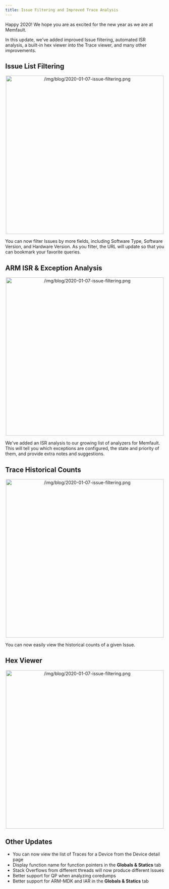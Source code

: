 ```yaml
---
title: Issue Filtering and Improved Trace Analysis
---
```


Happy 2020! We hope you are as excited for the new year as we are at Memfault.

In this update, we've added improved Issue filtering, automated ISR analysis, a
built-in hex viewer into the Trace viewer, and many other improvements.

<!-- truncate -->

## Issue List Filtering

<p align="center">
  <img
    width="500"
    src="/img/blog/2020-01-07-issue-filtering.png"
    alt="/img/blog/2020-01-07-issue-filtering.png"
  />
</p>

You can now filter Issues by more fields, including Software Type, Software
Version, and Hardware Version. As you filter, the URL will update so that you
can bookmark your favorite queries.

## ARM ISR & Exception Analysis

<p align="center">
  <img
    width="500"
    src="/img/blog/2020-01-07-isr-analysis.png"
    alt="/img/blog/2020-01-07-issue-filtering.png"
  />
</p>

We've added an ISR analysis to our growing list of analyzers for Memfault. This
will tell you which exceptions are configured, the state and priority of them,
and provide extra notes and suggestions.

## Trace Historical Counts

<p align="center">
  <img
    width="500"
    src="/img/blog/2020-01-07-trace-counts.png"
    alt="/img/blog/2020-01-07-issue-filtering.png"
  />
</p>

You can now easily view the historical counts of a given Issue.

## Hex Viewer

<p align="center">
  <img
    width="500"
    src="/img/blog/2020-01-07-trace-hex-viewer.png"
    alt="/img/blog/2020-01-07-issue-filtering.png"
  />
</p>

## Other Updates

- You can now view the list of Traces for a Device from the Device detail page
- Display function name for function pointers in the **Globals & Statics** tab
- Stack Overflows from different threads will now produce different Issues
- Better support for QP when analyzing coredumps
- Better support for ARM-MDK and IAR in the **Globals & Statics** tab
